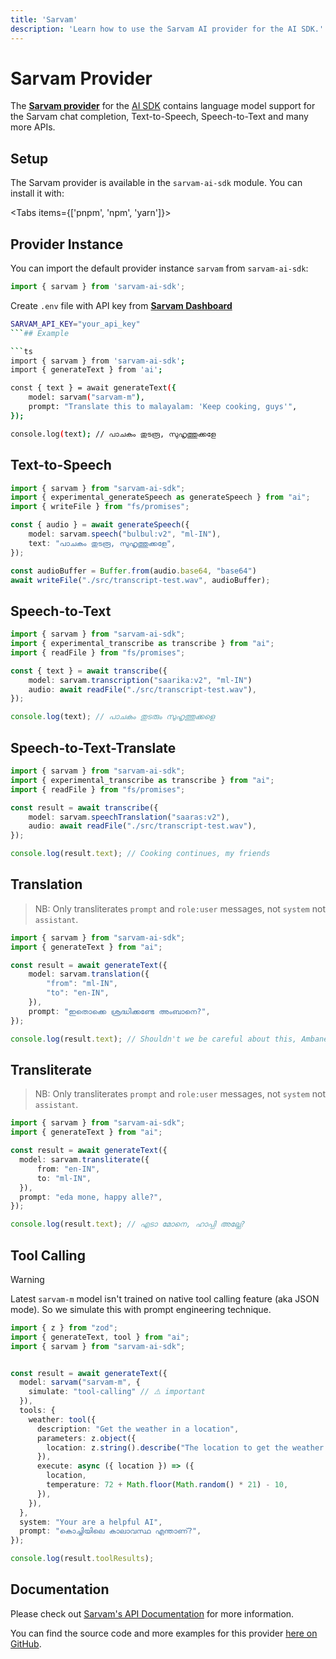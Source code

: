 ```yaml
---
title: 'Sarvam'
description: 'Learn how to use the Sarvam AI provider for the AI SDK.'
---
```


# Sarvam Provider

The **[Sarvam provider](http://sarvam.ai)** for the [AI SDK](https://ai-sdk.dev/docs) contains language model support for the Sarvam chat completion, Text-to-Speech, Speech-to-Text and many more APIs.

## Setup

The Sarvam provider is available in the `sarvam-ai-sdk` module. You can install it with:

<Tabs items={['pnpm', 'npm', 'yarn']}>
  <Tab>
    <Snippet text="pnpm add sarvam-ai-sdk" dark />
  </Tab>
  
  <Tab>
    <Snippet text="npm install sarvam-ai-sdk" dark />
  </Tab>

  <Tab>
    <Snippet text="yarn add sarvam-ai-sdk" dark />
  </Tab>
</Tabs>

## Provider Instance

You can import the default provider instance `sarvam` from `sarvam-ai-sdk`:

```ts
import { sarvam } from 'sarvam-ai-sdk';
```

Create `.env` file with API key from **[Sarvam Dashboard](https://dashboard.sarvam.ai/)**
```bash
SARVAM_API_KEY="your_api_key"
```## Example

```ts
import { sarvam } from 'sarvam-ai-sdk';
import { generateText } from 'ai';

const { text } = await generateText({
    model: sarvam("sarvam-m"),
    prompt: "Translate this to malayalam: 'Keep cooking, guys'",
});

console.log(text); // പാചകം തുടരൂ, സുഹൃത്തുക്കളേ
```

## Text-to-Speech

```ts
import { sarvam } from "sarvam-ai-sdk";
import { experimental_generateSpeech as generateSpeech } from "ai";
import { writeFile } from "fs/promises";

const { audio } = await generateSpeech({
    model: sarvam.speech("bulbul:v2", "ml-IN"),
    text: "പാചകം തുടരൂ, സുഹൃത്തുക്കളേ",
});

const audioBuffer = Buffer.from(audio.base64, "base64")
await writeFile("./src/transcript-test.wav", audioBuffer);
```

## Speech-to-Text

```ts
import { sarvam } from "sarvam-ai-sdk";
import { experimental_transcribe as transcribe } from "ai";
import { readFile } from "fs/promises";

const { text } = await transcribe({
    model: sarvam.transcription("saarika:v2", "ml-IN")
    audio: await readFile("./src/transcript-test.wav"),
});

console.log(text); // പാചകം തുടരും സുഹൃത്തുക്കളെ
```

## Speech-to-Text-Translate

```ts
import { sarvam } from "sarvam-ai-sdk";
import { experimental_transcribe as transcribe } from "ai";
import { readFile } from "fs/promises";

const result = await transcribe({
    model: sarvam.speechTranslation("saaras:v2"),
    audio: await readFile("./src/transcript-test.wav"),
});

console.log(result.text); // Cooking continues, my friends
```

## Translation

> NB: Only transliterates `prompt` and `role:user` messages, not `system` not `assistant`.

```ts
import { sarvam } from "sarvam-ai-sdk";
import { generateText } from "ai";

const result = await generateText({
    model: sarvam.translation({
        "from": "ml-IN",
        "to": "en-IN",
    }),
    prompt: "ഇതൊക്കെ ശ്രദ്ധിക്കണ്ടേ അംബാനെ?",
});

console.log(result.text); // Shouldn't we be careful about this, Ambane?
```

## Transliterate

> NB: Only transliterates `prompt` and `role:user` messages, not `system` not `assistant`.

```ts
import { sarvam } from "sarvam-ai-sdk";
import { generateText } from "ai";

const result = await generateText({
  model: sarvam.transliterate({
      from: "en-IN",
      to: "ml-IN",
  }),
  prompt: "eda mone, happy alle?",
});

console.log(result.text); // എടാ മോനെ, ഹാപ്പി അല്ലേ?
```

## Tool Calling

> [!WARNING]
> Latest `sarvam-m` model isn't trained on native tool calling feature (aka JSON mode). So we simulate this with prompt engineering technique.

```ts
import { z } from "zod";
import { generateText, tool } from "ai";
import { sarvam } from "sarvam-ai-sdk";


const result = await generateText({
  model: sarvam("sarvam-m", {
    simulate: "tool-calling" // ⚠️ important
  }),
  tools: {
    weather: tool({
      description: "Get the weather in a location",
      parameters: z.object({
        location: z.string().describe("The location to get the weather for"),
      }),
      execute: async ({ location }) => ({
        location,
        temperature: 72 + Math.floor(Math.random() * 21) - 10,
      }),
    }),
  },
  system: "Your are a helpful AI",
  prompt: "കൊച്ചിയിലെ കാലാവസ്ഥ എന്താണ്?",
});

console.log(result.toolResults);
```

## Documentation

Please check out [Sarvam's API Documentation](https://docs.sarvam.ai) for more information.

You can find the source code and more examples for this provider [here on GitHub](https://github.com/rajatsandeepsen/sarvam-ai-sdk).
